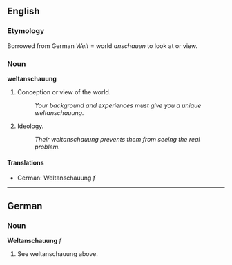 == English ==

===Etymology===
Borrowed from German ''Welt'' = world ''anschauen'' to look at or view.

===Noun===
'''weltanschauung'''

#Conception or view of the world.
#: ''Your background and experiences must give you a unique weltanschauung.''
#Ideology.
#: ''Their weltanschauung prevents them from seeing the real problem.''

====Translations====
*German: Weltanschauung ''f''

----

==German==
===Noun===
'''Weltanschauung''' ''f''

# See weltanschauung above.